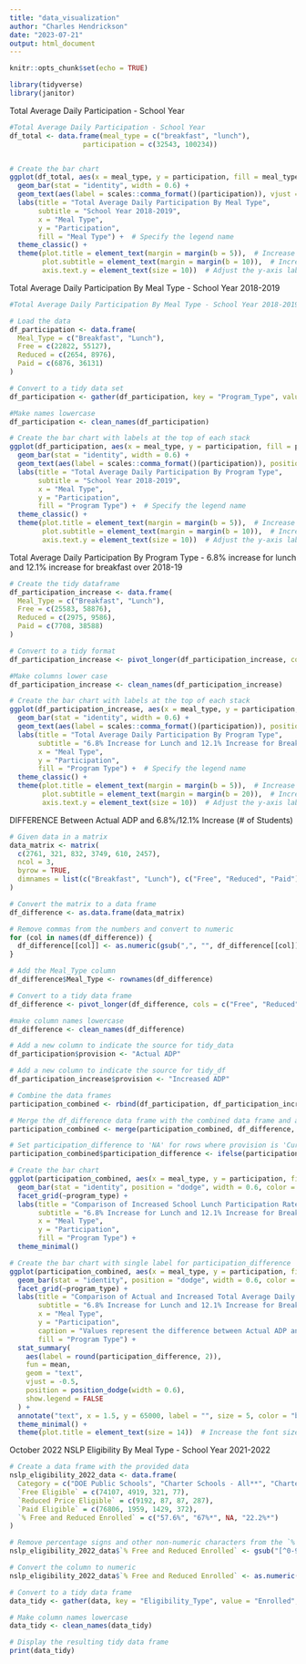 ```yaml
---
title: "data_visualization"
author: "Charles Hendrickson"
date: "2023-07-21"
output: html_document
---
```


```r
knitr::opts_chunk$set(echo = TRUE)

library(tidyverse)
library(janitor)

```

Total Average Daily Participation - School Year 
```r
#Total Average Daily Participation - School Year 
df_total <- data.frame(meal_type = c("breakfast", "lunch"),
                  participation = c(32543, 100234))


# Create the bar chart
ggplot(df_total, aes(x = meal_type, y = participation, fill = meal_type)) +
  geom_bar(stat = "identity", width = 0.6) +
  geom_text(aes(label = scales::comma_format()(participation)), vjust = 1.5, color = "black", size = 4) +  # Increase vjust value
  labs(title = "Total Average Daily Participation By Meal Type",
       subtitle = "School Year 2018-2019",
       x = "Meal Type",
       y = "Participation",
       fill = "Meal Type") +  # Specify the legend name
  theme_classic() +
  theme(plot.title = element_text(margin = margin(b = 5)),  # Increase space between title and subtitle
        plot.subtitle = element_text(margin = margin(b = 10)),  # Increase space between subtitle and plot
        axis.text.y = element_text(size = 10))  # Adjust the y-axis label size

```



Total Average Daily Participation By Meal Type - School Year 2018-2019
```r
#Total Average Daily Participation By Meal Type - School Year 2018-2019			

# Load the data
df_participation <- data.frame(
  Meal_Type = c("Breakfast", "Lunch"),
  Free = c(22822, 55127),
  Reduced = c(2654, 8976),
  Paid = c(6876, 36131)
)

# Convert to a tidy data set
df_participation <- gather(df_participation, key = "Program_Type", value = "Participation", -Meal_Type)

#Make names lowercase 
df_participation <- clean_names(df_participation)

# Create the bar chart with labels at the top of each stack
ggplot(df_participation, aes(x = meal_type, y = participation, fill = program_type)) +
  geom_bar(stat = "identity", width = 0.6) +
  geom_text(aes(label = scales::comma_format()(participation)), position = position_stack(vjust = .7), color = "black", size = 4) +  # Position labels at the top
  labs(title = "Total Average Daily Participation By Program Type",
       subtitle = "School Year 2018-2019",
       x = "Meal Type",
       y = "Participation",
       fill = "Program Type") +  # Specify the legend name
  theme_classic() +
  theme(plot.title = element_text(margin = margin(b = 5)),  # Increase space between title and subtitle
        plot.subtitle = element_text(margin = margin(b = 10)),  # Increase space between subtitle and plot
        axis.text.y = element_text(size = 10))  # Adjust the y-axis label size


```



Total Average Daily Participation By Program Type - 6.8% increase for lunch and 12.1% increase for breakfast over 2018-19
```r
# Create the tidy dataframe
df_participation_increase <- data.frame(
  Meal_Type = c("Breakfast", "Lunch"),
  Free = c(25583, 58876),
  Reduced = c(2975, 9586),
  Paid = c(7708, 38588)
)

# Convert to a tidy format
df_participation_increase <- pivot_longer(df_participation_increase, cols = -Meal_Type, names_to = "Program_Type", values_to = "Participation")

#Make columns lower case
df_participation_increase <- clean_names(df_participation_increase)

# Create the bar chart with labels at the top of each stack
ggplot(df_participation_increase, aes(x = meal_type, y = participation, fill = program_type)) +
  geom_bar(stat = "identity", width = 0.6) +
  geom_text(aes(label = scales::comma_format()(participation)), position = position_stack(vjust = .7), color = "black", size = 4) +  # Position labels at the top
  labs(title = "Total Average Daily Participation By Program Type",
       subtitle = "6.8% Increase for Lunch and 12.1% Increase for Breakfast over School Year 2018-19",
       x = "Meal Type",
       y = "Participation",
       fill = "Program Type") +  # Specify the legend name
  theme_classic() + 
  theme(plot.title = element_text(margin = margin(b = 5)),  # Increase space between title and subtitle
        plot.subtitle = element_text(margin = margin(b = 20)),  # Increase space between subtitle and plot
        axis.text.y = element_text(size = 10))  # Adjust the y-axis label size
```

DIFFERENCE Between Actual ADP and 6.8%/12.1% Increase (# of Students)			
```r
# Given data in a matrix
data_matrix <- matrix(
  c(2761, 321, 832, 3749, 610, 2457),
  ncol = 3,
  byrow = TRUE,
  dimnames = list(c("Breakfast", "Lunch"), c("Free", "Reduced", "Paid"))
)

# Convert the matrix to a data frame
df_difference <- as.data.frame(data_matrix)

# Remove commas from the numbers and convert to numeric
for (col in names(df_difference)) {
  df_difference[[col]] <- as.numeric(gsub(",", "", df_difference[[col]]))
}

# Add the Meal_Type column
df_difference$Meal_Type <- rownames(df_difference)

# Convert to a tidy data frame
df_difference <- pivot_longer(df_difference, cols = c("Free", "Reduced", "Paid"), names_to = "Program_Type", values_to = "participation_difference")

#make column names lowercase
df_difference <- clean_names(df_difference)
```


```r
# Add a new column to indicate the source for tidy_data
df_participation$provision <- "Actual ADP"

# Add a new column to indicate the source for tidy_df
df_participation_increase$provision <- "Increased ADP"

# Combine the data frames
participation_combined <- rbind(df_participation, df_participation_increase)

# Merge the df_difference data frame with the combined data frame and add a difference column 
participation_combined <- merge(participation_combined, df_difference, by = c("meal_type", "program_type"))

# Set participation_difference to 'NA' for rows where provision is 'Current'
participation_combined$participation_difference <- ifelse(participation_combined$provision == "Actual ADP", NA, participation_combined$participation_difference)

# Create the bar chart
ggplot(participation_combined, aes(x = meal_type, y = participation, fill = provision)) +
  geom_bar(stat = "identity", position = "dodge", width = 0.6, color = "black") +
  facet_grid(~program_type) +
  labs(title = "Comparison of Increased School Lunch Participation Rates",
       subtitle = "6.8% Increase for Lunch and 12.1% Increase for Breakfast over School Year 2018-19",
       x = "Meal Type",
       y = "Participation",
       fill = "Program Type") +
  theme_minimal()
```


```r
# Create the bar chart with single label for participation_difference
ggplot(participation_combined, aes(x = meal_type, y = participation, fill = provision)) +
  geom_bar(stat = "identity", position = "dodge", width = 0.6, color = "black") +
  facet_grid(~program_type) +
  labs(title = "Comparison of Actual and Increased Total Average Daily Participation (ADP)",
       subtitle = "6.8% Increase for Lunch and 12.1% Increase for Breakfast over School Year 2018-19",
       x = "Meal Type",
       y = "Participation",
       caption = "Values represent the difference between Actual ADP and ADP with 6.8%/12.1% increase.",
       fill = "Program Type") +
  stat_summary(
    aes(label = round(participation_difference, 2)),
    fun = mean,
    geom = "text",
    vjust = -0.5,
    position = position_dodge(width = 0.6),
    show.legend = FALSE
  ) +
  annotate("text", x = 1.5, y = 65000, label = "", size = 5, color = "blue") +
  theme_minimal() +
  theme(plot.title = element_text(size = 14))  # Increase the font size of the title to 17

```


October 2022 NSLP Eligibility By Meal Type - School Year 2021-2022
```r
# Create a data frame with the provided data
nslp_eligibility_2022_data <- data.frame(
  Category = c("DOE Public Schools", "Charter Schools - All**", "Charter Schools - Non-CEP", "Private Non-Profit"),
  `Free Eligible` = c(74107, 4919, 321, 77),
  `Reduced Price Eligible` = c(9192, 87, 87, 287),
  `Paid Eligible` = c(76806, 1959, 1429, 372),
  `% Free and Reduced Enrolled` = c("57.6%", "67%*", NA, "22.2%*")
)

# Remove percentage signs and other non-numeric characters from the `% Free and Reduced Enrolled` column
nslp_eligibility_2022_data$`% Free and Reduced Enrolled` <- gsub("[^0-9.]", "", nslp_eligibility_2022_data$`% Free and Reduced Enrolled`, perl = TRUE)

# Convert the column to numeric
nslp_eligibility_2022_data$`% Free and Reduced Enrolled` <- as.numeric(nslp_eligibility_2022_data$`% Free and Reduced Enrolled`)

# Convert to a tidy data frame
data_tidy <- gather(data, key = "Eligibility_Type", value = "Enrolled", -Category, na.rm = TRUE)

# Make column names lowercase
data_tidy <- clean_names(data_tidy)

# Display the resulting tidy data frame
print(data_tidy)

```
















